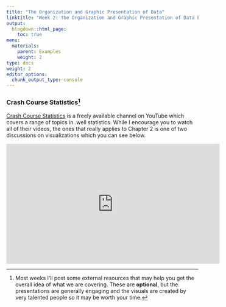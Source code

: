 ```yaml
---
title: "The Organization and Graphic Presentation of Data"
linktitle: "Week 2: The Organization and Graphic Presentation of Data Example"
output:
  blogdown::html_page:
    toc: true
menu:
  materials:
    parent: Examples
    weight: 2
type: docs
weight: 2
editor_options: 
  chunk_output_type: console
---
```


### Crash Course Statistics^[Most weeks I'll post some external resources that may help you get the overall idea of what we are covering. These are **optional**, but the presentations are generally engaging and the visuals are created by very talented people so it may be worth your time.]
[Crash Course Statistics](https://www.youtube.com/playlist?list=PL8dPuuaLjXtNM_Y-bUAhblSAdWRnmBUcr){target="_blank"} is a freely available channel on YouTube which covers a range of topics in..well statistics. While I encourage you to watch all of their videos, the ones that really applies to Chapter 2 is one of two discussions on visualizations which you can see below.

<p align="center">
<iframe width="560" height="315" src="https://www.youtube.com/embed/hEWY6kkBdpo?list=PL8dPuuaLjXtNM_Y-bUAhblSAdWRnmBUcr" frameborder="0" allow="accelerometer; autoplay; encrypted-media; gyroscope; picture-in-picture" allowfullscreen></iframe>
</p>


